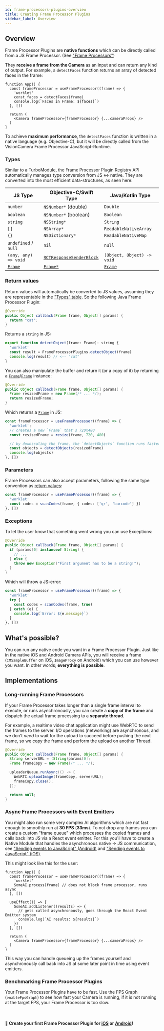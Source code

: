 ```yaml
---
id: frame-processors-plugins-overview
title: Creating Frame Processor Plugins
sidebar_label: Overview
---
```



## Overview

Frame Processor Plugins are **native functions** which can be directly called from a JS Frame Processor. (See ["Frame Processors"](frame-processors))

They **receive a frame from the Camera** as an input and can return any kind of output. For example, a `detectFaces` function returns an array of detected faces in the frame:

```tsx {4-5}
function App() {
  const frameProcessor = useFrameProcessor((frame) => {
    'worklet'
    const faces = detectFaces(frame)
    console.log(`Faces in Frame: ${faces}`)
  }, [])

  return (
    <Camera frameProcessor={frameProcessor} {...cameraProps} />
  )
}
```

To achieve **maximum performance**, the `detectFaces` function is written in a native language (e.g. Objective-C), but it will be directly called from the VisionCamera Frame Processor JavaScript-Runtime.

### Types

Similar to a TurboModule, the Frame Processor Plugin Registry API automatically manages type conversion from JS <-> native. They are converted into the most efficient data-structures, as seen here:

| JS Type              | Objective-C/Swift Type        | Java/Kotlin Type           |
|----------------------|-------------------------------|----------------------------|
| `number`             | `NSNumber*` (double)          | `Double`                   |
| `boolean`            | `NSNumber*` (boolean)         | `Boolean`                  |
| `string`             | `NSString*`                   | `String`                   |
| `[]`                 | `NSArray*`                    | `ReadableNativeArray`      |
| `{}`                 | `NSDictionary*`               | `ReadableNativeMap`        |
| `undefined` / `null` | `nil`                         | `null`                     |
| `(any, any) => void` | [`RCTResponseSenderBlock`][4] | `(Object, Object) -> void` |
| [`Frame`][1]         | [`Frame*`][2]                 | [`Frame`][3]               |

### Return values

Return values will automatically be converted to JS values, assuming they are representable in the ["Types" table](#types). So the following Java Frame Processor Plugin:

```java
@Override
public Object callback(Frame frame, Object[] params) {
  return "cat";
}
```

Returns a `string` in JS:

```js
export function detectObject(frame: Frame): string {
  'worklet'
  const result = FrameProcessorPlugins.detectObject(frame)
  console.log(result) // <-- "cat"
}
```

You can also manipulate the buffer and return it (or a copy of it) by returning a [`Frame`][2]/[`Frame`][3] instance:

```java
@Override
public Object callback(Frame frame, Object[] params) {
  Frame resizedFrame = new Frame(/* ... */);
  return resizedFrame;
}
```

Which returns a [`Frame`](https://github.com/mrousavy/react-native-vision-camera/blob/main/src/Frame.ts) in JS:

```js
const frameProcessor = useFrameProcessor((frame) => {
  'worklet';
  // creates a new `Frame` that's 720x480
  const resizedFrame = resize(frame, 720, 480)

  // by downscaling the frame, the `detectObjects` function runs faster.
  const objects = detectObjects(resizedFrame)
  console.log(objects)
}, [])
```

### Parameters

Frame Processors can also accept parameters, following the same type convention as [return values](#return-values):

```ts
const frameProcessor = useFrameProcessor((frame) => {
  'worklet'
  const codes = scanCodes(frame, { codes: ['qr', 'barcode'] })
}, [])
```

### Exceptions

To let the user know that something went wrong you can use Exceptions:

```java
@Override
public Object callback(Frame frame, Object[] params) {
  if (params[0] instanceof String) {
    // ...
  } else {
    throw new Exception("First argument has to be a string!");
  }
}
```

Which will throw a JS-error:

```ts
const frameProcessor = useFrameProcessor((frame) => {
  'worklet'
  try {
    const codes = scanCodes(frame, true)
  } catch (e) {
    console.log(`Error: ${e.message}`)
  }
}, [])
```

## What's possible?

You can run any native code you want in a Frame Processor Plugin. Just like in the native iOS and Android Camera APIs, you will receive a frame (`CMSampleBuffer` on iOS, `ImageProxy` on Android) which you can use however you want. In other words; **everything is possible**.

## Implementations

### Long-running Frame Processors

If your Frame Processor takes longer than a single frame interval to execute, or runs asynchronously, you can create a **copy of the frame** and dispatch the actual frame processing to a **separate thread**.

For example, a realtime video chat application might use WebRTC to send the frames to the server. I/O operations (networking) are asynchronous, and we don't _need_ to wait for the upload to succeed before pushing the next frame, so we copy the frame and perform the upload on another Thread.

```java
@Override
public Object callback(Frame frame, Object[] params) {
  String serverURL = (String)params[0];
  Frame frameCopy = new Frame(/* ... */);

  uploaderQueue.runAsync(() -> {
    WebRTC.uploadImage(frameCopy, serverURL);
    frameCopy.close();
  });

  return null;
}
```

### Async Frame Processors with Event Emitters

You might also run some very complex AI algorithms which are not fast enough to smoothly run at **30 FPS** (**33ms**). To not drop any frames you can create a custom "frame queue" which processes the copied frames and calls back into JS via a React event emitter. For this you'll have to create a Native Module that handles the asynchronous native -> JS communication, see ["Sending events to JavaScript" (Android)](https://reactnative.dev/docs/native-modules-android#sending-events-to-javascript) and ["Sending events to JavaScript" (iOS)](https://reactnative.dev/docs/native-modules-ios#sending-events-to-javascript).

This might look like this for the user:

```tsx
function App() {
  const frameProcessor = useFrameProcessor((frame) => {
    'worklet'
    SomeAI.process(frame) // does not block frame processor, runs async
  }, [])

  useEffect(() => {
    SomeAI.addListener((results) => {
      // gets called asynchronously, goes through the React Event Emitter system
      console.log(`AI results: ${results}`)
    })
  }, [])

  return (
    <Camera frameProcessor={frameProcessor} {...cameraProps} />
  )
}
```

This way you can handle queueing up the frames yourself and asynchronously call back into JS at some later point in time using event emitters.

### Benchmarking Frame Processor Plugins

Your Frame Processor Plugins have to be fast. Use the FPS Graph (`enableFpsGraph`) to see how fast your Camera is running, if it is not running at the target FPS, your Frame Processor is too slow.

<br />

#### 🚀 Create your first Frame Processor Plugin for [iOS](frame-processors-plugins-ios) or [Android](frame-processors-plugins-android)!

[1]: https://github.com/mrousavy/react-native-vision-camera/blob/main/src/Frame.ts
[2]: https://github.com/mrousavy/react-native-vision-camera/blob/main/ios/Frame%20Processor/Frame.h
[3]: https://developer.android.com/reference/androidx/camera/core/ImageProxy
[4]: https://github.com/facebook/react-native/blob/9a43eac7a32a6ba3164a048960101022a92fcd5a/React/Base/RCTBridgeModule.h#L20-L24
